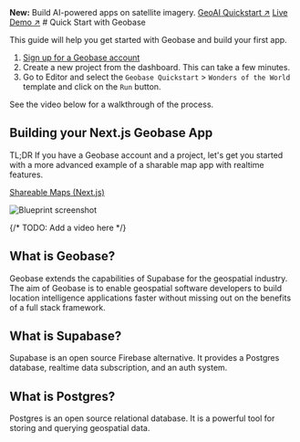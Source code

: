 
<Callout type="info">
  <strong>New:</strong> Build AI-powered apps on satellite imagery.
</Callout>

<Callout type="info">
  <a href="https://docs.geobase.app/geoai" target="_blank" rel="noreferrer">GeoAI Quickstart ↗</a>
</Callout>

<Callout type="info">
  <a href="https://docs.geobase.app/geoai-live" target="_blank" rel="noreferrer">Live Demo ↗</a>
</Callout>
# Quick Start with Geobase

This guide will help you get started with Geobase and build your first app.

1. [Sign up for a Geobase account](https://geobase.app)
2. Create a new project from the dashboard. This can take a few minutes.
3. Go to Editor and select the `Geobase Quickstart` > `Wonders of the World` template and click on the `Run` button.

See the video below for a walkthrough of the process.


<YouTubeEmbed videoId="xUyjP2qxtto?si=lBZ7rD5oYn9F5ipx" />


## Building your Next.js Geobase App

TL;DR If you have a Geobase account and a project, let's get you started with a more advanced example of a sharable map app with realtime features.

[Shareable Maps (Next.js)](/blueprints/shareable-maps-nextjs)

![Blueprint screenshot](https://d2w9rnfcy7mm78.cloudfront.net/30795995/original_8458f9231ab89f561872e67e4f51e84f.png?1726704188?bc=0)

{/* TODO: Add a video here */}

## What is Geobase?

Geobase extends the capabilities of Supabase for the geospatial industry. The aim of Geobase is to enable geospatial software developers to build location intelligence applications faster without missing out on the benefits of a full stack framework.


## What is Supabase?

Supabase is an open source Firebase alternative. It provides a Postgres database, realtime data subscription, and an auth system.

## What is Postgres?

Postgres is an open source relational database. It is a powerful tool for storing and querying geospatial data.
